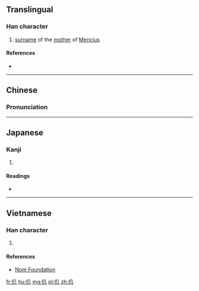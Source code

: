 ==Translingual==

===Han character===
{{Han char|rn=9|rad=人|as=02|sn=4|four=2721<sub>0</sub>|canj=人竹弓 (OHN)|ids=⿰[[亻]][[几]]}}

# [[surname]] of the [[mother]] of [[Mencius]]

====References====
* {{Han ref|kx=0091.170|dkj=00357|dj=0194.020|hdz=10109.020|uh=4EC9|ud=20169|bh=C953|bd=51539}}

----

==Chinese==
{{zh-hanzi-box|[[仉]]}}

===Pronunciation===
{{zh-pron
|m=zhǎng
|c=zoeng2
|mc=y
|oc=y
|ma=
|cat=pn
}}

----

==Japanese==

===Kanji===
{{ja-kanji|grade=|rs=人02}}

# {{defn|lang=ja|sort=人02}}

====Readings====
* {{ja-readings|on=[[しょう]] (shō)|kun=}}

----

==Vietnamese==

===Han character===
{{vi-hantu|[[kẻ]]|rs=人02}}

# {{defn|lang=vi|sort=人02}}

====References====
*[http://nomfoundation.org/common/nom_details.php?codepoint=4ec9 Nom Foundation]

[[fr:仉]]
[[hu:仉]]
[[mg:仉]]
[[pl:仉]]
[[zh:仉]]